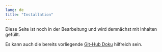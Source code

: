 ```yaml
---
lang: de
title: "Installation"
---
```


::: {.callout-note}
Diese Seite ist noch in der Bearbeitung und wird demnächst mit Inhalten gefüllt.
:::

Es kann auch die bereits vorliegende [Git-Hub Doku](https://github.com/iqb-berlin/testcenter) hilfreich sein.


